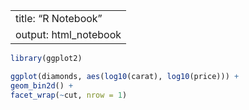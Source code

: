 ---
title: "R Notebook"
output: html_notebook
 ---
```r
library(ggplot2)

ggplot(diamonds, aes(log10(carat), log10(price))) +
geom_bin2d() +
facet_wrap(~cut, nrow = 1)
```

